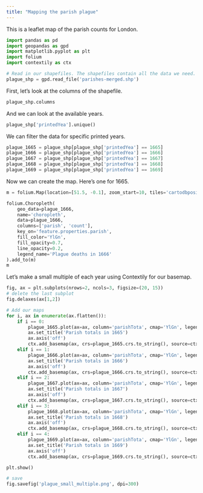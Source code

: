 ```yaml
---
title: "Mapping the parish plague"
---
```


This is a leaflet map of the parish counts for London. 

```python
import pandas as pd
import geopandas as gpd
import matplotlib.pyplot as plt
import folium 
import contextily as ctx

# Read in our shapefiles. The shapefiles contain all the data we need. 
plague_shp = gpd.read_file('parishes-merged.shp')
```

First, let's look at the columns of the shapefile.

```python
plague_shp.columns
```

And we can look at the available years. 

```python
plague_shp['printedYea'].unique()
```

We can filter the data for specific printed years.

```python
plague_1665 = plague_shp[plague_shp['printedYea'] == 1665]
plague_1666 = plague_shp[plague_shp['printedYea'] == 1666]
plague_1667 = plague_shp[plague_shp['printedYea'] == 1667]
plague_1668 = plague_shp[plague_shp['printedYea'] == 1668]
plague_1669 = plague_shp[plague_shp['printedYea'] == 1669]
```

Now we can create the map. Here's one for 1665.

```python
m = folium.Map(location=[51.5, -0.1], zoom_start=10, tiles='cartodbpositron')

folium.Choropleth(
    geo_data=plague_1666,
    name='choropleth',
    data=plague_1666,
    columns=['parish', 'count'],
    key_on='feature.properties.parish',
    fill_color='YlGn',
    fill_opacity=0.7,
    line_opacity=0.2,
    legend_name='Plague deaths in 1666'
).add_to(m)
m
```

Let's make a small multiple of each year using Contextily for our basemap.

```python
fig, ax = plt.subplots(nrows=2, ncols=3, figsize=(20, 15))
# delete the last subplot
fig.delaxes(ax[1,2])

# Add our maps 
for i, ax in enumerate(ax.flatten()):
    if i == 0:
        plague_1665.plot(ax=ax, column='parishTota', cmap='YlGn', legend=True)
        ax.set_title('Parish totals in 1665')
        ax.axis('off')
        ctx.add_basemap(ax, crs=plague_1665.crs.to_string(), source=ctx.providers.CartoDB.Positron)
    elif i == 1:
        plague_1666.plot(ax=ax, column='parishTota', cmap='YlGn', legend=True)
        ax.set_title('Parish totals in 1666')
        ax.axis('off')
        ctx.add_basemap(ax, crs=plague_1666.crs.to_string(), source=ctx.providers.CartoDB.Positron)
    elif i == 2:
        plague_1667.plot(ax=ax, column='parishTota', cmap='YlGn', legend=True)
        ax.set_title('Parish totals in 1667')
        ax.axis('off')
        ctx.add_basemap(ax, crs=plague_1667.crs.to_string(), source=ctx.providers.CartoDB.Positron)
    elif i == 3:
        plague_1668.plot(ax=ax, column='parishTota', cmap='YlGn', legend=True)
        ax.set_title('Parish totals in 1668')
        ax.axis('off')
        ctx.add_basemap(ax, crs=plague_1668.crs.to_string(), source=ctx.providers.CartoDB.Positron)
    elif i == 4:
        plague_1669.plot(ax=ax, column='parishTota', cmap='YlGn', legend=True)
        ax.set_title('Parish totals in 1669')
        ax.axis('off')
        ctx.add_basemap(ax, crs=plague_1669.crs.to_string(), source=ctx.providers.CartoDB.Positron)

plt.show()

# save
fig.savefig('plague_small_multiple.png', dpi=300)
```
